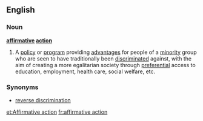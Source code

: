 ==English==
===Noun===
'''[[affirmative]] [[action]]'''
{{wikipedia}}
#A [[policy]] or [[program]] providing [[advantages]] for people of a [[minority]] group who are seen to have traditionally been [[discriminated]] against, with the aim of creating a more egalitarian society through [[preferential]] access to education, employment, health care, social welfare, etc.

===Synonyms===
*[[reverse discrimination]]

[[et:Affirmative action]]
[[fr:affirmative action]]